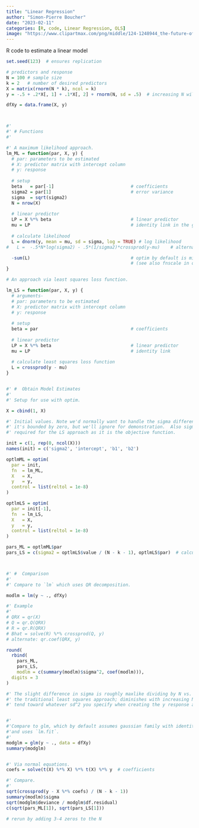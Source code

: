```yaml
---
title: "Linear Regression"
author: "Simon-Pierre Boucher"
date: "2023-02-11"
categories: [R, code, Linear Regression, OLS]
image: "https://www.clipartmax.com/png/middle/124-1248944_the-future-of-ai-artificial-intelligence-logo.png"
---
```


R code to estimate a linear model

```r
set.seed(123)  # ensures replication

# predictors and response
N = 100 # sample size
k = 2   # number of desired predictors
X = matrix(rnorm(N * k), ncol = k)  
y = -.5 + .2*X[, 1] + .1*X[, 2] + rnorm(N, sd = .5)  # increasing N will get estimated values closer to these

dfXy = data.frame(X, y)



#'
#' # Functions 
#'

#' A maximum likelihood approach.
lm_ML = function(par, X, y) {
  # par: parameters to be estimated
  # X: predictor matrix with intercept column
  # y: response
  
  # setup
  beta   = par[-1]                             # coefficients
  sigma2 = par[1]                              # error variance
  sigma  = sqrt(sigma2)
  N = nrow(X)
  
  # linear predictor
  LP = X %*% beta                              # linear predictor
  mu = LP                                      # identity link in the glm sense
  
  # calculate likelihood
  L = dnorm(y, mean = mu, sd = sigma, log = TRUE) # log likelihood
#   L =  -.5*N*log(sigma2) - .5*(1/sigma2)*crossprod(y-mu)    # alternate log likelihood form

  -sum(L)                                      # optim by default is minimization, and we want to maximize the likelihood 
                                               # (see also fnscale in optim.control)
}

# An approach via least squares loss function.

lm_LS = function(par, X, y) {
  # arguments- 
  # par: parameters to be estimated
  # X: predictor matrix with intercept column
  # y: response
  
  # setup
  beta = par                                   # coefficients
  
  # linear predictor
  LP = X %*% beta                              # linear predictor
  mu = LP                                      # identity link
  
  # calculate least squares loss function
  L = crossprod(y - mu)
}


#' #  Obtain Model Estimates
#'
#' Setup for use with optim.

X = cbind(1, X)

#' Initial values. Note we'd normally want to handle the sigma differently as
#' it's bounded by zero, but we'll ignore for demonstration.  Also sigma2 is not
#' required for the LS approach as it is the objective function.

init = c(1, rep(0, ncol(X)))
names(init) = c('sigma2', 'intercept', 'b1', 'b2')

optlmML = optim(
  par = init,
  fn  = lm_ML,
  X   = X,
  y   = y,
  control = list(reltol = 1e-8)
)

optlmLS = optim(
  par = init[-1],
  fn  = lm_LS,
  X   = X,
  y   = y,
  control = list(reltol = 1e-8)
)

pars_ML = optlmML$par
pars_LS = c(sigma2 = optlmLS$value / (N - k - 1), optlmLS$par)  # calculate sigma2 and add



#' #  Comparison
#' 
#' Compare to `lm` which uses QR decomposition.

modlm = lm(y ~ ., dfXy)

#' Example
#' 
# QRX = qr(X)
# Q = qr.Q(QRX)
# R = qr.R(QRX)
# Bhat = solve(R) %*% crossprod(Q, y)
# alternate: qr.coef(QRX, y)

round(
  rbind(
    pars_ML,
    pars_LS,
    modlm = c(summary(modlm)$sigma^2, coef(modlm))), 
  digits = 3
)

#' The slight difference in sigma is roughly maxlike dividing by N vs. N-k-1 in
#' the traditional least squares approach; diminishes with increasing N as both
#' tend toward whatever sd^2 you specify when creating the y response above.


#'
#'Compare to glm, which by default assumes gaussian family with identity link
#'and uses `lm.fit`.
#'
modglm = glm(y ~ ., data = dfXy)
summary(modglm)


#' Via normal equations.
coefs = solve(t(X) %*% X) %*% t(X) %*% y  # coefficients

#' Compare.
#' 
sqrt(crossprod(y - X %*% coefs) / (N - k - 1))
summary(modlm)$sigma
sqrt(modglm$deviance / modglm$df.residual) 
c(sqrt(pars_ML[1]), sqrt(pars_LS[1]))

# rerun by adding 3-4 zeros to the N


```
